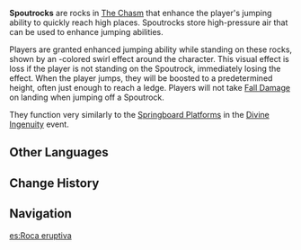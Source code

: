 {{Terminology Infobox
|image  = Spoutrock.png
|region = Liyue
|area   = The Chasm
|type   = Exploration
}}
'''Spoutrocks''' are rocks in [[The Chasm]] that enhance the player's jumping ability to quickly reach high places. Spoutrocks store high-pressure air that can be used to enhance jumping abilities.

Players are granted enhanced jumping ability while standing on these rocks, shown by an {{Anemo}}-colored swirl effect around the character. This visual effect is loss if the player is not standing on the Spoutrock, immediately losing the effect. When the player jumps, they will be boosted to a predetermined height, often just enough to reach a ledge. Players will not take [[Fall Damage]] on landing when jumping off a Spoutrock.

They function very similarly to the [[Springboard Platform]]s in the [[Divine Ingenuity]] event.

==Other Languages==
{{Other Languages
|en      = Spoutrock
|zhs     = 喷气岩
|zhs_rm  = Pēnqì-yán
|zht     = 噴氣岩
|zht_rm  = Pēnqì-yán
|zh_tl   = Air-jet Rock
|ja      = 噴気岩
|ja_rm   = Funki-gan{{Assumed}}
|ja_tl   = Fume Rock
|ko      = {{tt|분출|噴出}} 바위
|ko_rm   = Bunchul Bawi
|ko_tl   = Spout-rock
|es      = Roca eruptiva
|es_tl   = Eruptive rock
|fr      = Rocher cracheur
|fr_tl   = Spitting Rock
|ru      = Реактивный камень
|ru_tl   = Jet Rock
|th      = Spoutrock
|vi      = Đá {{tt|Phun Khí|噴氣}}
|vi_tl   = 
|de      = Gasquellenstein
|de_tl   = Gas Source Stone
|id      = Spoutrock
|pt      = Rocha Eruptiva
|pt_tl   = 
|tr      = 
|tr_tl   = 
|it      = 
|it_tl   = 
}}

==Change History==
{{Change History|2.6}}

==Navigation==
{{Exploration Navbox|Liyue}}

[[es:Roca eruptiva]]